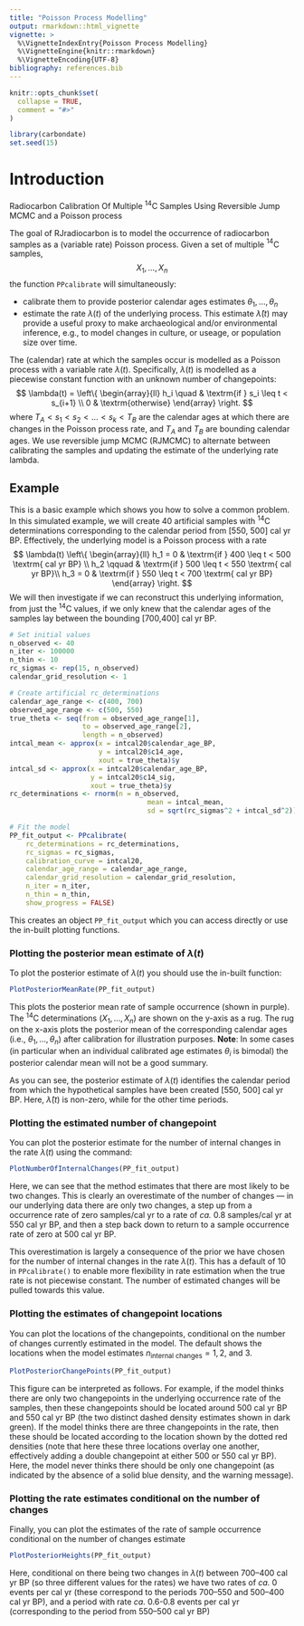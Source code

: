 ```yaml
---
title: "Poisson Process Modelling"
output: rmarkdown::html_vignette
vignette: >
  %\VignetteIndexEntry{Poisson Process Modelling}
  %\VignetteEngine{knitr::rmarkdown}
  %\VignetteEncoding{UTF-8}
bibliography: references.bib
---
```


```r
knitr::opts_chunk$set(
  collapse = TRUE,
  comment = "#>"
)
```

```r
library(carbondate)
set.seed(15)
```

# Introduction

<!-- badges: start -->
<!-- badges: end -->

Radiocarbon Calibration Of Multiple $^{14}$C Samples Using Reversible Jump MCMC and a Poisson process

The goal of RJradiocarbon is to model the occurrence of radiocarbon samples as a (variable rate) Poisson process. Given a set of multiple $^{14}$C samples, 
$$X_1, \ldots, X_n$$
the function `PPcalibrate` will simultaneously:

- calibrate them to provide posterior calendar ages estimates $\theta_1, \ldots, \theta_n$ 
- estimate the rate $\lambda(t)$ of the underlying process. This estimate $\hat{\lambda}(t)$ may provide a useful proxy to make archaeological and/or environmental inference, e.g., to model changes in culture, or useage, or population size over time. 


The (calendar) rate at which the samples occur is modelled as a Poisson process with a variable rate $\lambda(t)$. Specifically, $\lambda(t)$ is modelled as a piecewise constant function with an unknown number of changepoints:
$$
\lambda(t) = \left\{ \begin{array}{ll} 
  h_i \quad & \textrm{if } s_i \leq t < s_{i+1} \\
  0 & \textrm{otherwise}
  \end{array} \right.
$$
where $T_A < s_1 < s_2 < \ldots < s_k < T_B$ are the calendar ages at which there are changes in the Poisson process rate, and $T_A$ and $T_B$ are bounding calendar ages. We use reversible jump MCMC (RJMCMC) to alternate between calibrating the samples and updating the estimate of the underlying rate lambda. 


## Example

This is a basic example which shows you how to solve a common problem. In this simulated example, we will create 40 artificial samples with $^{14}$C determinations corresponding to the calendar period from [550, 500] cal yr BP. Effectively, the underlying model is a Poisson process with a rate 
$$
\lambda(t)  \left\{ \begin{array}{ll}
  h_1 = 0 & \textrm{if } 400 \leq t < 500 \textrm{ cal yr BP} \\
  h_2 \qquad & \textrm{if } 500 \leq t < 550 \textrm{ cal yr BP}\\
  h_3 = 0 & \textrm{if } 550 \leq t < 700 \textrm{ cal yr BP} 
  \end{array} \right.
$$
We will then investigate if we can reconstruct this underlying information, from just the $^{14}$C values, if we only knew that the calendar ages of the samples lay between the bounding [700,400] cal yr BP. 

```r
# Set initial values 
n_observed <- 40
n_iter <- 100000
n_thin <- 10
rc_sigmas <- rep(15, n_observed)
calendar_grid_resolution <- 1

# Create artificial rc_determinations
calendar_age_range <- c(400, 700) 
observed_age_range <- c(500, 550) 
true_theta <- seq(from = observed_age_range[1],
                  to = observed_age_range[2],
                  length = n_observed)
intcal_mean <- approx(x = intcal20$calendar_age_BP,
                      y = intcal20$c14_age,
                      xout = true_theta)$y
intcal_sd <- approx(x = intcal20$calendar_age_BP,
                    y = intcal20$c14_sig,
                    xout = true_theta)$y
rc_determinations <- rnorm(n = n_observed,
                                  mean = intcal_mean,
                                  sd = sqrt(rc_sigmas^2 + intcal_sd^2))

# Fit the model
PP_fit_output <- PPcalibrate(
    rc_determinations = rc_determinations,
    rc_sigmas = rc_sigmas,
    calibration_curve = intcal20,
    calendar_age_range = calendar_age_range,
    calendar_grid_resolution = calendar_grid_resolution,
    n_iter = n_iter,
    n_thin = n_thin,
    show_progress = FALSE)
```

This creates an object `PP_fit_output` which you can access directly or use the in-built plotting functions.

### Plotting the posterior mean estimate of $\lambda(t)$  
To plot the posterior estimate of $\lambda(t)$ you should use the in-built function: 
```r
PlotPosteriorMeanRate(PP_fit_output)
```

This plots the posterior mean rate of sample occurrence (shown in purple). The $^{14}$C determinations ($X_1, \ldots, X_n$) are shown on the y-axis as a rug. The rug on the x-axis plots the posterior mean of the corresponding calendar ages (i.e., $\theta_1, \ldots, \theta_n$) after calibration for illustration purposes. **Note**: In some cases (in particular when an individual calibrated age estimates $\theta_i$ is bimodal) the posterior calendar mean will not be a good summary.  

As you can see, the posterior estimate of $\lambda(t)$ identifies the calendar period from which the hypothetical samples have been created [550, 500] cal yr BP. Here, $\hat{\lambda}(t)$ is non-zero, while for the other time periods.

### Plotting the estimated number of changepoint
You can plot the posterior estimate for the number of internal changes in the rate $\lambda(t)$ using the command:  
```r
PlotNumberOfInternalChanges(PP_fit_output)
```

Here, we can see that the method estimates that there are most likely to be two changes. This is clearly an overestimate of the number of changes --- in our underlying data there are only two changes, a step up from a occurrence rate of zero samples/cal yr to a rate of *ca.* 0.8 samples/cal yr at 550 cal yr BP, and then a step back down to return to a sample occurrence rate of zero at 500 cal yr BP. 

This overestimation is largely a consequence of the prior we have chosen for the number of internal changes in the rate $\lambda(t)$. This has a default of 10 in `PPcalibrate()` to enable more flexibility in rate estimation when the true rate is not piecewise constant. The number of estimated changes will be pulled towards this value. 

### Plotting the estimates of changepoint locations
You can plot the locations of the changepoints, conditional on the number of changes currently estimated in the model. The default shows the locations when the model estimates $n_{\textrm{internal changes}} = 1, 2,$ and 3.    
```r
PlotPosteriorChangePoints(PP_fit_output)
```

This figure can be interpreted as follows. For example, if the model thinks there are only two changepoints in the underlying occurrence rate of the samples, then these changepoints should be located around 500 cal yr BP and 550 cal yr BP (the two distinct dashed density estimates shown in dark green). If the model thinks there are three changepoints in the rate, then these should be located according to the location shown by the dotted red densities (note that here these three locations overlay one another, effectively adding a double changepoint at either 500 or 550 cal yr BP). Here, the model never thinks there should be only one changepoint (as indicated by the absence of a solid blue density, and the warning message).      

### Plotting the rate estimates conditional on the number of changes
Finally, you can plot the estimates of the rate of sample occurrence conditional on the number of changes estimate 
```r
PlotPosteriorHeights(PP_fit_output)
```

Here, conditional on there being two changes in $\lambda(t)$ between 700--400 cal yr BP (so three different values for the rates) we have two rates of *ca.*  0 events per cal yr (these correspond to the periods 700--550 and 500--400 cal yr BP), and a period with rate *ca.* 0.6-0.8 events per cal yr (corresponding to the period from 550--500 cal yr BP)   
